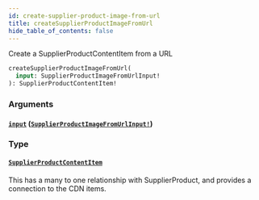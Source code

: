 ```yaml
---
id: create-supplier-product-image-from-url
title: createSupplierProductImageFromUrl
hide_table_of_contents: false
---
```



Create a SupplierProductContentItem from a URL

```graphql
createSupplierProductImageFromUrl(
  input: SupplierProductImageFromUrlInput!
): SupplierProductContentItem!
```


### Arguments

#### [`input`](#) ([`SupplierProductImageFromUrlInput!`](/supply/api/graphql-admin/reference/inputs/supplier-product-image-from-url-input))




### Type

#### [`SupplierProductContentItem`](/supply/api/graphql-admin/reference/objects/supplier-product-content-item)

This has a many to one relationship with SupplierProduct, and provides a connection to the CDN items.




